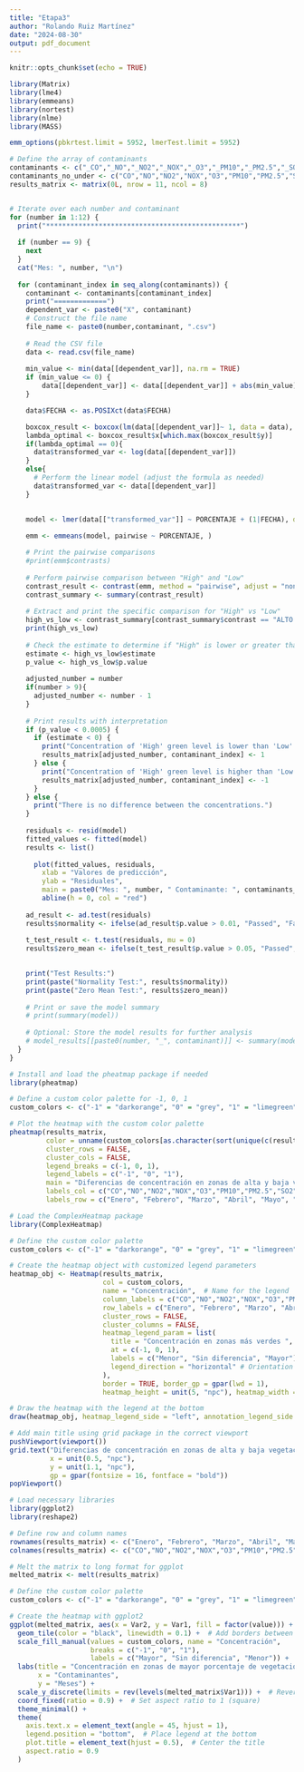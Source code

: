 ```yaml
---
title: "Etapa3"
author: "Rolando Ruiz Martínez"
date: "2024-08-30"
output: pdf_document
---
```


```r
knitr::opts_chunk$set(echo = TRUE)
```

```r
library(Matrix)
library(lme4)
library(emmeans)
library(nortest)
library(nlme)
library(MASS)
```

```r
emm_options(pbkrtest.limit = 5952, lmerTest.limit = 5952)
```

```r
# Define the array of contaminants
contaminants <- c("_CO","_NO","_NO2","_NOX","_O3","_PM10","_PM2.5","_SO2") # Replace with your actual contaminant names
contaminants_no_under <- c("CO","NO","NO2","NOX","O3","PM10","PM2.5","SO2")
results_matrix <- matrix(0L, nrow = 11, ncol = 8)


# Iterate over each number and contaminant
for (number in 1:12) {
  print("************************************************")
  
  if (number == 9) {
    next
  }
  cat("Mes: ", number, "\n")
  
  for (contaminant_index in seq_along(contaminants)) {
    contaminant <- contaminants[contaminant_index]
    print("=============")
    dependent_var <- paste0("X", contaminant)
    # Construct the file name
    file_name <- paste0(number,contaminant, ".csv")
    
    # Read the CSV file
    data <- read.csv(file_name)
    
    min_value <- min(data[[dependent_var]], na.rm = TRUE)
    if (min_value <= 0) {
        data[[dependent_var]] <- data[[dependent_var]] + abs(min_value) + 1
    }

    data$FECHA <- as.POSIXct(data$FECHA)

    boxcox_result <- boxcox(lm(data[[dependent_var]]~ 1, data = data), plotit = FALSE)
    lambda_optimal <- boxcox_result$x[which.max(boxcox_result$y)]
    if(lambda_optimal == 0){
      data$transformed_var <- log(data[[dependent_var]])
    }
    else{
      # Perform the linear model (adjust the formula as needed)
      data$transformed_var <- data[[dependent_var]]
    }

    
    model <- lmer(data[["transformed_var"]] ~ PORCENTAJE + (1|FECHA), data=data) # Replace y and x with your actual variable Replace y and x with your actual variable names
    
    emm <- emmeans(model, pairwise ~ PORCENTAJE, )

    # Print the pairwise comparisons
    #print(emm$contrasts)
    
    # Perform pairwise comparison between "High" and "Low"
    contrast_result <- contrast(emm, method = "pairwise", adjust = "none")
    contrast_summary <- summary(contrast_result)
    
    # Extract and print the specific comparison for "High" vs "Low"
    high_vs_low <- contrast_summary[contrast_summary$contrast == "ALTO - BAJO", ]
    print(high_vs_low)
    
    # Check the estimate to determine if "High" is lower or greater than "Low"
    estimate <- high_vs_low$estimate
    p_value <- high_vs_low$p.value
    
    adjusted_number = number
    if(number > 9){
      adjusted_number <- number - 1
    }
    
    # Print results with interpretation
    if (p_value < 0.0005) {
      if (estimate < 0) {
        print("Concentration of 'High' green level is lower than 'Low' green level.")
        results_matrix[adjusted_number, contaminant_index] <- 1
      } else {
        print("Concentration of 'High' green level is higher than 'Low' green level.")
        results_matrix[adjusted_number, contaminant_index] <- -1
      }
    } else {
      print("There is no difference between the concentrations.")
    }
    
    residuals <- resid(model)
    fitted_values <- fitted(model)
    results <- list()
    
      plot(fitted_values, residuals,
        xlab = "Valores de predicción",
        ylab = "Residuales",
        main = paste0("Mes: ", number, " Contaminante: ", contaminants_no_under[contaminant_index]))
        abline(h = 0, col = "red")
  
    ad_result <- ad.test(residuals)
    results$normality <- ifelse(ad_result$p.value > 0.01, "Passed", "Failed")
    
    t_test_result <- t.test(residuals, mu = 0)
    results$zero_mean <- ifelse(t_test_result$p.value > 0.05, "Passed", "Failed")

    
    print("Test Results:")
    print(paste("Normality Test:", results$normality))
    print(paste("Zero Mean Test:", results$zero_mean))
    
    # Print or save the model summary
    # print(summary(model))
    
    # Optional: Store the model results for further analysis
    # model_results[[paste0(number, "_", contaminant)]] <- summary(model)
  }
}
```



```r
# Install and load the pheatmap package if needed
library(pheatmap)

# Define a custom color palette for -1, 0, 1
custom_colors <- c("-1" = "darkorange", "0" = "grey", "1" = "limegreen")

# Plot the heatmap with the custom color palette
pheatmap(results_matrix, 
         color = unname(custom_colors[as.character(sort(unique(c(results_matrix))))]),
         cluster_rows = FALSE, 
         cluster_cols = FALSE,
         legend_breaks = c(-1, 0, 1), 
         legend_labels = c("-1", "0", "1"),
         main = "Diferencias de concentración en zonas de alta y baja vegetación", 
         labels_col = c("CO","NO","NO2","NOX","O3","PM10","PM2.5","SO2"),
         labels_row = c("Enero", "Febrero", "Marzo", "Abril", "Mayo", "Junio", "Julio", "Agosto", "Octubre", "Noviembre", "Diciembre" ))

```


```r
# Load the ComplexHeatmap package
library(ComplexHeatmap)

# Define the custom color palette
custom_colors <- c("-1" = "darkorange", "0" = "grey", "1" = "limegreen")

# Create the heatmap object with customized legend parameters
heatmap_obj <- Heatmap(results_matrix, 
                       col = custom_colors,
                       name = "Concentración",  # Name for the legend
                       column_labels = c("CO","NO","NO2","NOX","O3","PM10","PM2.5","SO2"),
                       row_labels = c("Enero", "Febrero", "Marzo", "Abril", "Mayo", "Junio", "Julio", "Agosto", "Octubre", "Noviembre", "Diciembre"),
                       cluster_rows = FALSE,
                       cluster_columns = FALSE,
                       heatmap_legend_param = list(
                         title = "Concentración en zonas más verdes ",
                         at = c(-1, 0, 1),
                         labels = c("Menor", "Sin diferencia", "Mayor"),
                         legend_direction = "horizontal" # Orientation to horizontal
                       ), 
                       border = TRUE, border_gp = gpar(lwd = 1),
                       heatmap_height = unit(5, "npc"), heatmap_width = unit(5, "npc"), width = 5, height = 10)

# Draw the heatmap with the legend at the bottom
draw(heatmap_obj, heatmap_legend_side = "left", annotation_legend_side = "left")

# Add main title using grid package in the correct viewport
pushViewport(viewport())
grid.text("Diferencias de concentración en zonas de alta y baja vegetación", 
          x = unit(0.5, "npc"), 
          y = unit(1.1, "npc"), 
          gp = gpar(fontsize = 16, fontface = "bold"))
popViewport()

```

```r
# Load necessary libraries
library(ggplot2)
library(reshape2)

# Define row and column names
rownames(results_matrix) <- c("Enero", "Febrero", "Marzo", "Abril", "Mayo", "Junio", "Julio", "Agosto", "Octubre", "Noviembre", "Diciembre")
colnames(results_matrix) <- c("CO","NO","NO2","NOX","O3","PM10","PM2.5","SO2")

# Melt the matrix to long format for ggplot
melted_matrix <- melt(results_matrix)

# Define the custom color palette
custom_colors <- c("-1" = "darkorange", "0" = "grey", "1" = "limegreen")

# Create the heatmap with ggplot2
ggplot(melted_matrix, aes(x = Var2, y = Var1, fill = factor(value))) +
  geom_tile(color = "black", linewidth = 0.1) +  # Add borders between cells
  scale_fill_manual(values = custom_colors, name = "Concentración", 
                    breaks = c("-1", "0", "1"),
                    labels = c("Mayor", "Sin diferencia", "Menor")) +
  labs(title = "Concentración en zonas de mayor porcentaje de vegetación", 
       x = "Contaminantes",
       y = "Meses") +
  scale_y_discrete(limits = rev(levels(melted_matrix$Var1))) +  # Reverse y-axis
  coord_fixed(ratio = 0.9) +  # Set aspect ratio to 1 (square)
  theme_minimal() +
  theme(
    axis.text.x = element_text(angle = 45, hjust = 1),
    legend.position = "bottom",  # Place legend at the bottom
    plot.title = element_text(hjust = 0.5),  # Center the title
    aspect.ratio = 0.9
  )

```

